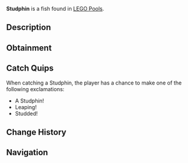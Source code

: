 {{FishInfobox
|image          = Studphin.png
|rarity         = Limited
|sea            = First Sea
|location       = [[LEGO Event]]
|sublocation    = 
|sources        = Fishing Rod
|radar_location = 
|xp             = 300
|weather        = 
|time           = 
|season         = 
|bait           = Stud Bait
|base_weight    = 9
|base_value     = 700
|weight_range   = 6.5
|base_chance    = 10
|base_resil     = 30
}}
'''Studphin''' is a {{Rarity|Limited}} fish found in [[LEGO Pool]]s.

== Description ==
{{Description|A playful dolphin with sky-blue LEGO bricks, leaping through the waves.|Bestiary Entry}}

== Obtainment ==
{{Description|Catchable during LEGO event.|Bestiary Hint}}
{{Fish Availability|
LEGO Pool
|top_rods      = 
Brick Built Rod\13815.94\104532.48
|recommended   = 
}}

== Catch Quips ==
When catching a Studphin, the player has a chance to make one of the following exclamations:
* A Studphin!
* Leaping!
* Studded!

== Change History ==
{{Change History|{{subst:Current Version}}}}

== Navigation ==
{{Fish Navbox|LEGO Event}}